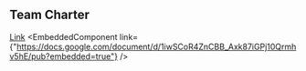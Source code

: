 
## Team Charter

[Link](https://docs.google.com/document/d/1iwSCoR4ZnCBB_Axk87iGPj10Qrmhv5hE/edit?usp=sharing&ouid=105494760516855677949&rtpof=true&sd=true)
<EmbeddedComponent link={"https://docs.google.com/document/d/1iwSCoR4ZnCBB_Axk87iGPj10Qrmhv5hE/pub?embedded=true"} />
